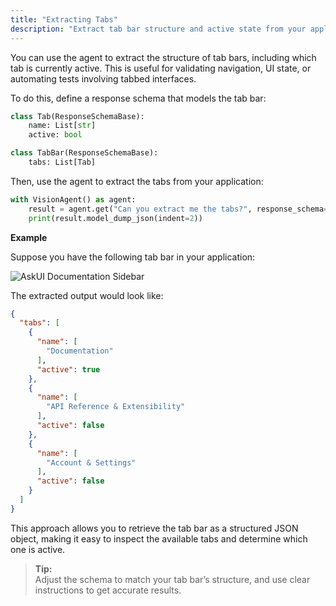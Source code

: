 ---
title: "Extracting Tabs"
description: "Extract tab bar structure and active state from your application"
---

You can use the agent to extract the structure of tab bars, including which tab is currently active. This is useful for validating navigation, UI state, or automating tests involving tabbed interfaces.

To do this, define a response schema that models the tab bar:

```python
class Tab(ResponseSchemaBase):
    name: List[str]
    active: bool

class TabBar(ResponseSchemaBase):
    tabs: List[Tab]
```

Then, use the agent to extract the tabs from your application:

```python
with VisionAgent() as agent:
    result = agent.get("Can you extract me the tabs?", response_schema=TabBar)
    print(result.model_dump_json(indent=2))
```

**Example**

Suppose you have the following tab bar in your application:

![AskUI Documentation Sidebar](images/simple_website.png)

The extracted output would look like:

```json
{
  "tabs": [
    {
      "name": [
        "Documentation"
      ],
      "active": true
    },
    {
      "name": [
        "API Reference & Extensibility"
      ],
      "active": false
    },
    {
      "name": [
        "Account & Settings"
      ],
      "active": false
    }
  ]
}
```

This approach allows you to retrieve the tab bar as a structured JSON object, making it easy to inspect the available tabs and determine which one is active.

> **Tip:**  
> Adjust the schema to match your tab bar’s structure, and use clear instructions to get accurate results.



